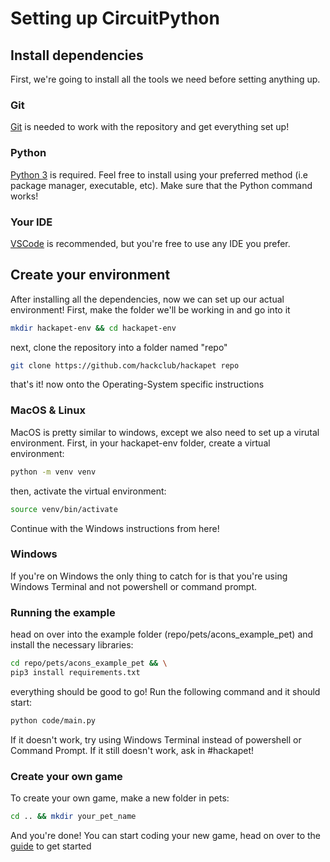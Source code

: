 # Setting up CircuitPython

## Install dependencies
First, we're going to install all the tools we need before setting anything up.

### Git
[Git](https://git-scm.com/) is needed to work with the repository and get everything set up!

### Python
[Python 3](https://www.python.org/) is required. Feel free to install using your preferred method (i.e package manager, executable, etc). Make sure that the Python command works!

### Your IDE
[VSCode](https://code.visualstudio.com/) is recommended, but you're free to use any IDE you prefer.

## Create your environment
After installing all the dependencies, now we can set up our actual environment! First, make the folder we'll be working in and go into it

```Bash
mkdir hackapet-env && cd hackapet-env
```
next, clone the repository into a folder named "repo"
```Bash
git clone https://github.com/hackclub/hackapet repo
```

that's it! now onto the Operating-System specific instructions

### MacOS & Linux
MacOS is pretty similar to windows, except we also need to set up a virutal environment. First, in your hackapet-env folder, create a virtual environment:
```Bash
python -m venv venv
```
then, activate the virtual environment:
```Bash
source venv/bin/activate
```

Continue with the Windows instructions from here!

### Windows
If you're on Windows the only thing to catch for is that you're using Windows Terminal and not powershell or command prompt.

### Running the example

head on over into the example folder (repo/pets/acons_example_pet) and install the necessary libraries:

```Bash
cd repo/pets/acons_example_pet && \
pip3 install requirements.txt
```
everything should be good to go! Run the following command and it should start:
```Bash
python code/main.py
```
If it doesn't work, try using Windows Terminal instead of powershell or Command Prompt. If it still doesn't work, ask in #hackapet!

### Create your own game
To create your own game, make a new folder in pets:
```Bash
cd .. && mkdir your_pet_name
```
And you're done! You can start coding your new game, head on over to the [guide](https://hackapet.hackclub.com/guide) to get started